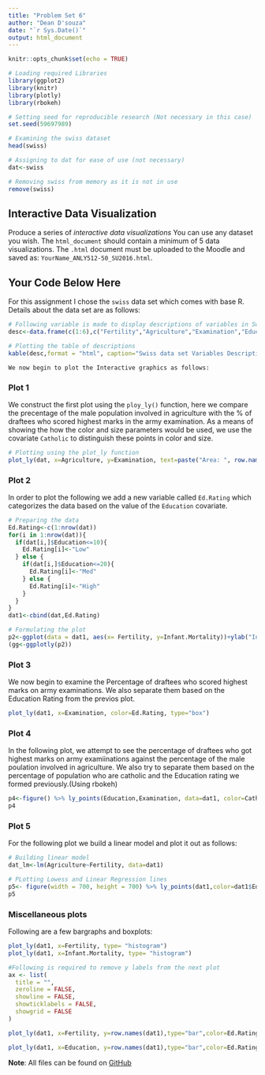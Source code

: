 ```yaml
---
title: "Problem Set 6"
author: "Dean D'souza"
date: "`r Sys.Date()`"
output: html_document
---
```


```r
knitr::opts_chunk$set(echo = TRUE)

# Loading required Libraries
library(ggplot2)
library(knitr)
library(plotly)
library(rbokeh)

# Setting seed for reproducible research (Not necessary in this case)
set.seed(59697989)

# Examining the swiss dataset
head(swiss)

# Assigning to dat for ease of use (not necessary)
dat<-swiss

# Removing swiss from memory as it is not in use
remove(swiss)
```

## Interactive Data Visualization

Produce a series of *interactive data visualizations*  You can use any dataset you wish.  The `html_document` should contain a minimum of 5 data visualizations.  The `.html` document must be uploaded to the Moodle and saved as: `YourName_ANLY512-50_SU2016.html`.

## Your Code Below Here
  
  For this assignment I chose the `swiss` data set which comes with base R. Details about the data set are as follows:  
  
```r
# Following variable is made to display descriptions of variables in Swiss data set  
desc<-data.frame(c(1:6),c("Fertility","Agriculture","Examination","Education","	 Catholic","Infant.Mortality"),c("common standardized fertility measure","% of males involved in agriculture as occupation","% draftees receiving highest mark on army examination","% education beyond primary school for draftees","% 'catholic' (as opposed to 'protestant')","live births who live less than 1 year."))

# Plotting the table of descriptions 
kable(desc,format = "html", caption="Swiss data set Variables Description", col.names = c("Index", "Variable Name", "Description"), align = 'l')
```  
  
    
    We now begin to plot the Interactive graphics as follows:
  
### Plot 1  
  
  We construct the first plot using the `ploy_ly()` function, here we compare the precentage of the male population involved in agriculture with the % of draftees who scored highest marks in the army examination. As a means of showing the how the color and size parameters would be used, we use the covariate `Catholic` to distinguish these points in color and size.

```r
# Plotting using the plot_ly function 
plot_ly(dat, x=Agriculture, y=Examination, text=paste("Area: ", row.names(dat)), mode="markers", color= Catholic, size= Catholic)
```  

### Plot 2  
  
  In order to plot the following we add a new variable called `Ed.Rating` which categorizes the data based on the value of the `Education` covariate.  
  
```r
# Preparing the data 
Ed.Rating<-c(1:nrow(dat))
for(i in 1:nrow(dat)){
  if(dat[i,]$Education<=10){
    Ed.Rating[i]<-"Low"
  } else {
    if(dat[i,]$Education<=20){
      Ed.Rating[i]<-"Med"
    } else {
      Ed.Rating[i]<-"High"
    }
  }
}
dat1<-cbind(dat,Ed.Rating)

# Formulating the plot
p2<-ggplot(data = dat1, aes(x= Fertility, y=Infant.Mortality))+ylab("Infant Mortality")+geom_point(aes(text=paste("Area :", row.names(dat1)), size=3))+geom_smooth(aes(colour= Ed.Rating, fill=Ed.Rating))+facet_wrap(~Ed.Rating)
(gg<-ggplotly(p2))
```  

### Plot 3  
  
  We now begin to examine the Percentage of draftees who scored highest marks on army examinations. We also separate them based on the Education Rating from the previos plot.

```r
plot_ly(dat1, x=Examination, color=Ed.Rating, type="box")
```  

### Plot 4  
  
  In the following plot, we attempt to see the percentage of draftees who got highest marks on army examiinations against the percentage of the male poulation involved in agriculture. We also try to separate them based on the percentage of population who are catholic and the Education rating we formed previously.(Using rbokeh)  
  
```r
p4<-figure() %>% ly_points(Education,Examination, data=dat1, color=Catholic, glyph=Ed.Rating, hover= list(text=paste("Area :", row.names(dat1)),Examination,Agriculture,Catholic,Ed.Rating))
p4
```  

### Plot 5  
  
  For the following plot we build a linear model and plot it out as follows:  
  
```r
# Building linear model
dat_lm<-lm(Agriculture~Fertility, data=dat1)

# PLotting Lowess and Linear Regression lines
p5<- figure(width = 700, height = 700) %>% ly_points(dat1,color=dat1$Ed.Rating, hover=dat1) %>% ly_lines(lowess(dat1), legend="Lowess") %>% ly_abline(dat_lm, type=3, legend="lm")
p5
```  
  
### Miscellaneous plots  
  
  Following are a few bargraphs and boxplots:
  
```r
plot_ly(dat1, x=Fertility, type= "histogram")
plot_ly(dat1, x=Infant.Mortality, type= "histogram")

#Following is required to remove y labels from the next plot
ax <- list(
  title = "",
  zeroline = FALSE,
  showline = FALSE,
  showticklabels = FALSE,
  showgrid = FALSE
)

plot_ly(dat1, x=Fertility, y=row.names(dat1),type="bar",color=Ed.Rating) %>% layout(yaxis=ax)

plot_ly(dat1, x=Education, y=row.names(dat1),type="bar",color=Ed.Rating) %>% layout(yaxis=ax)

```

__Note__: All files can be found on [GitHub](https://github.com/DeanDsouza25/ANLY_512-50_SU2016/tree/master/Assignment_6)
